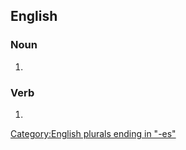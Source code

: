 ==English==

===Noun===
{{head|en|noun form}}

# {{plural of|squash|lang=en}}

===Verb===
{{head|en|verb form}}

# {{en-third-person singular of|squash}}

[[Category:English plurals ending in "-es"]]